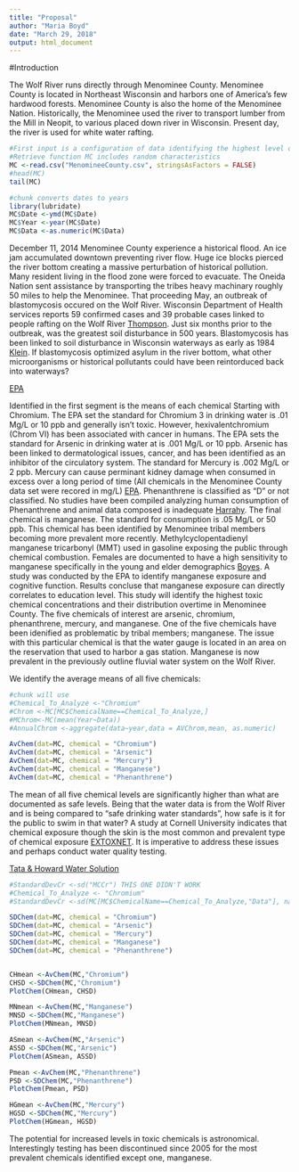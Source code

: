 ```yaml
---
title: "Proposal"
author: "Maria Boyd"
date: "March 29, 2018"
output: html_document
---
```


#Introduction

The Wolf River runs directly through Menominee County. Menominee County is located in Northeast Wisconsin and harbors one of America's few hardwood forests. Menominee County is also the home of the Menominee Nation. Historically, the Menominee used the river to transport lumber from the Mill in Neopit, to various placed down river in Wisconsin. Present day, the river is used for white water rafting. 

<!--chunk for getting data-->
```r

#First input is a configuration of data identifying the highest level of pollution
#Retrieve function MC includes random characteristics
MC <-read.csv("MenomineeCounty.csv", stringsAsFactors = FALSE)
#head(MC)
tail(MC)


```
<!--chunk for year column in data frame-->
```r
#chunk converts dates to years
library(lubridate)
MC$Date <-ymd(MC$Date)
MC$Year <-year(MC$Date)
MC$Data <-as.numeric(MC$Data)
```

December 11, 2014 Menominee County experience a historical flood. An ice jam accumulated downtown preventing river flow. Huge ice blocks pierced the river bottom creating a massive perturbation of historical pollution. Many resident living in the flood zone were forced to evacuate. The Oneida Nation sent assistance by transporting the tribes heavy machinary roughly 50 miles to help the Menominee. 
  That proceeding May, an outbreak of blastomycosis occured on the Wolf River.  Wisconsin Department of Health services reports 59 confirmed cases and 39 probable cases linked to people rafting on the Wolf River [Thompson](http://journals.sagepub.com/doi/abs/10.23907/2017.014). Just six months prior to the outbreak, was the greatest soil disturbance in 500 years. Blastomycosis has been linked to soil disturbance in Wisconsin waterways as early as 1984 [Klein](https://www.nejm.org/doi/full/10.1056/NEJM198602273140901). If blastomycosis optimized asylum in the river bottom, what other microorganisms or historical pollutants could have been reintorduced back into waterways?

[EPA](https://www.epa.gov/ground-water-and-drinking-water/national-primary-drinking-water-regulations)


  Identified in the first segment is the means of each chemical Starting with Chromium. The EPA set the standard for Chromium 3 in drinking water is .01 Mg/L or 10 ppb and generally isn't toxic. However, hexivalentchromium (Chrom VI)  has been associated with cancer in humans. The EPA sets the standard for Arsenic in drinking water at is .001 Mg/L or 10 ppb. Arsenic has been linked to dermatological issues, cancer, and has been identified as an inhibitor of the circulatory system. The standard for Mercury is .002 Mg/L or 2 ppb. Mercury can cause perminant kidney damage when consumed in excess over a long period of time (All chemicals in the Menominee County data set were recored in mg/L) [EPA](https://safewater.zendesk.com). Phenanthrene is classified as "D" or not classified. No studies have been compiled analyzing human consumption of Phenanthrene and animal data composed is inadequate [Harrahy](https://www.epa.gov/sites/production/files/2015-06/documents/wi_297_05272004.pdf). The final chemical is manganese. The standard for consumption is .05 Mg/L or 50 ppb. This chemical has been identified by Menominee tribal members becoming more prevalent more recently. Methylcyclopentadienyl manganese tricarbonyl (MMT) used in gasoline exposing the public through chemical combustion. Females are documented to have a high sensitivity to manganese specifically in the young and elder demographics [Boyes](https://cfpub.epa.gov/si/si_public_file_download.cfm?p_download_id=529624). A study was conducted by the EPA to identify manganese exposure and cognitive function. Results concluse that manganese exposure can directly correlates to education level.
  This study will identify the highest toxic chemical concentrations and their distribution overtime in Menominee County.  The five chemicals of interest are arsenic, chromium, phenanthrene, mercury, and manganese. One of the five chemicals have been idenified as problematic by tribal members; manganese. The issue with this particular chemical is that the water gauge is located in an area on the reservation that used to harbor a gas station. Manganese is now prevalent in the previously outline fluvial water system on the Wolf River. 

We identify the average means of all five chemicals:

<!--chunk for means of each chemical-->
```r
#chunk will use 
#Chemical_To_Analyze <-"Chromium"
#Chrom <-MC[MC$ChemicalName==Chemical_To_Analyze,]
#MChrom<-MC(mean(Year~Data))
#AnnualChrom <-aggregate(data~year,data = AVChrom,mean, as.numeric)

AvChem(dat=MC, chemical = "Chromium")
AvChem(dat=MC, chemical = "Arsenic")
AvChem(dat=MC, chemical = "Mercury")
AvChem(dat=MC, chemical = "Manganese")
AvChem(dat=MC, chemical = "Phenanthrene")


```

The mean of all five chemical levels are significantly higher than what are documented as safe levels. Being that the water data is from the Wolf River and is being compared to "safe drinking water standards", how safe is it for the public to swim in that water? A study at Cornell University indicates that chemical exposure though the skin is the most common and prevalent type of chemical exposure [EXTOXNET](http://pmep.cce.cornell.edu/profiles/extoxnet/TIB/entry.html). It is imperative to address these issues and perhaps conduct water quality testing.

<!--Outlines water quality standards for manganese toxicity to humans-->
[Tata & Howard Water Solution](https://tataandhoward.com/2017/01/importance-treating-manganese-drinking-water/)

```r

#StandardDevCr <-sd("MCCr") THIS ONE DIDN'T WORK
#Chemical_To_Analyze <- "Chromium"
#StandardDevCr <-sd(MC[MC$ChemicalName==Chemical_To_Analyze,"Data"], na.rm = TRUE)#SD for 1984:2017

SDChem(dat=MC, chemical = "Chromium")
SDChem(dat=MC, chemical = "Arsenic")
SDChem(dat=MC, chemical = "Mercury")
SDChem(dat=MC, chemical = "Manganese")
SDChem(dat=MC, chemical = "Phenanthrene")



```

```r
CHmean <-AvChem(MC,"Chromium")
CHSD <-SDChem(MC,"Chromium")
PlotChem(CHmean, CHSD)
```
```r
MNmean <-AvChem(MC,"Manganese")
MNSD <-SDChem(MC,"Manganese")
PlotChem(MNmean, MNSD)
```

```r
ASmean <-AvChem(MC,"Arsenic")
ASSD <-SDChem(MC,"Arsenic")
PlotChem(ASmean, ASSD)
```

```r
Pmean <-AvChem(MC,"Phenanthrene")
PSD <-SDChem(MC,"Phenanthrene")
PlotChem(Pmean, PSD)
```

```r
HGmean <-AvChem(MC,"Mercury")
HGSD <-SDChem(MC,"Mercury")
PlotChem(HGmean, HGSD)
```

The potential for increased levels in toxic chemicals is astronomical. Interestingly testing has been discontinued since 2005 for the most prevalent chemicals identified except one, manganese.



